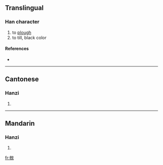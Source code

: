 ==Translingual==

===Han character===
{{Han char|rn=14|rad=冖|as=13|sn=15|four=|canj=戈竹中月山 (IHLBU)}}

# to [[plough]]
# to till, black color

====References====
* {{Han ref|kx=0131.080|hdz=10389.160|uh=34C4|ud=13508}}

----

==Cantonese==

===Hanzi===
{{yue-hanzi|jyut=|y=jaam3, saam2}}

# {{defn|Cantonese}}

----

==Mandarin==

===Hanzi===
{{cmn-hanzi|pin=[[zhèn]] ([[zhen4]])|wg=chen<sup>4</sup>}}

# {{defn|Mandarin}}

[[fr:㓄]]